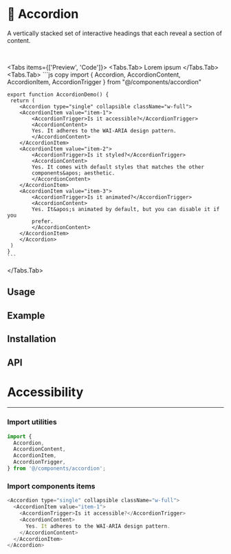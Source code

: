 

# 💠 Accordion

A vertically stacked set of interactive headings that each reveal a section of content.

<br />

<Tabs items={['Preview', 'Code']}>
  <Tabs.Tab>
  Lorem ipsum
  </Tabs.Tab>
  <Tabs.Tab>
    ```js copy 
    import { Accordion, AccordionContent, AccordionItem, AccordionTrigger } from "@/components/accordion"
 
    export function AccordionDemo() {
     return (
        <Accordion type="single" collapsible className="w-full">
        <AccordionItem value="item-1">
            <AccordionTrigger>Is it accessible?</AccordionTrigger>
            <AccordionContent>
            Yes. It adheres to the WAI-ARIA design pattern.
            </AccordionContent>
        </AccordionItem>
        <AccordionItem value="item-2">
            <AccordionTrigger>Is it styled?</AccordionTrigger>
            <AccordionContent>
            Yes. It comes with default styles that matches the other
            components&apos; aesthetic.
            </AccordionContent>
        </AccordionItem>
        <AccordionItem value="item-3">
            <AccordionTrigger>Is it animated?</AccordionTrigger>
            <AccordionContent>
            Yes. It&apos;s animated by default, but you can disable it if you
            prefer.
            </AccordionContent>
        </AccordionItem>
        </Accordion>
     )
    }
    ```
  </Tabs.Tab>
</Tabs>

## Usage

## Example

## Installation

## API

# Accessibility



***

<Steps>

### Import utilities

```js copy
import {
  Accordion,
  AccordionContent,
  AccordionItem,
  AccordionTrigger,
} from '@/components/accordion';
```

### Import components items

```js copy
<Accordion type="single" collapsible className="w-full">
  <AccordionItem value="item-1">
    <AccordionTrigger>Is it accessible?</AccordionTrigger>
    <AccordionContent>
      Yes. It adheres to the WAI-ARIA design pattern.
    </AccordionContent>
  </AccordionItem>
</Accordion>
```

</Steps>
